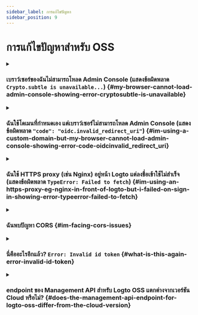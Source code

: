 ```yaml
---
sidebar_label: การแก้ไขปัญหา
sidebar_position: 9
---
```


# การแก้ไขปัญหาสำหรับ OSS

<details>

<summary>

### เบราว์เซอร์ของฉันไม่สามารถโหลด Admin Console (แสดงข้อผิดพลาด `Crypto.subtle is unavailable...`) \{#my-browser-cannot-load-admin-console-showing-error-cryptosubtle-is-unavailable}

</summary>

Admin Console ใช้ [Web Crypto API](https://developer.mozilla.org/en-US/docs/Web/API/Web_Crypto_API) ซึ่งต้องการ [secure contexts](https://developer.mozilla.org/en-US/docs/Web/Security/Secure_Contexts) เช่น HTTPS หรือ HTTP กับ `localhost`

หากคุณใช้ HTTP กับ IP address หรือโดเมนที่กำหนดเอง เบราว์เซอร์จะไม่สามารถโหลด Admin Console ได้

</details>

<details>

<summary>

### ฉันใช้โดเมนที่กำหนดเอง แต่เบราว์เซอร์ไม่สามารถโหลด Admin Console (แสดงข้อผิดพลาด `"code": "oidc.invalid_redirect_uri"`) \{#im-using-a-custom-domain-but-my-browser-cannot-load-admin-console-showing-error-code-oidcinvalid_redirect_uri}

</summary>

หากคุณใช้โดเมนที่กำหนดเองแทน `localhost` คุณต้องตั้งค่าตัวแปรสภาพแวดล้อม `ENDPOINT` ให้เป็น URL ของ Logto เนื่องจากข้อกำหนดที่เข้มงวดของ Redirect URI ใน OIDC ดูรายละเอียดที่ [การตั้งค่า](/concepts/core-service/configuration/)

</details>

<details>

<summary>

### ฉันใช้ HTTPS proxy (เช่น Nginx) อยู่หน้า Logto แต่ลงชื่อเข้าใช้ไม่สำเร็จ (แสดงข้อผิดพลาด `TypeError: Failed to fetch`) \{#im-using-an-https-proxy-eg-nginx-in-front-of-logto-but-i-failed-on-sign-in-showing-error-typeerror-failed-to-fetch}

</summary>

- ขั้นแรก ตรวจสอบให้แน่ใจว่าคุณได้ตั้งค่าตัวแปรสภาพแวดล้อมของ node `TRUST_PROXY_HEADER` เป็น `true` ดูรายละเอียดที่ [การตั้งค่า](/concepts/core-service/configuration/#using-a-https-proxy)
- คุณต้องตั้งค่า header `X-Forwarded-Proto` เป็น `https` ในการตั้งค่า proxy ของคุณด้วย ดูรายละเอียดที่ [Trusting TLS offloading proxies](https://github.com/panva/node-oidc-provider/blob/main/docs/README.md#trusting-tls-offloading-proxies)

</details>

<details>

<summary>

### ฉันพบปัญหา CORS \{#im-facing-cors-issues}

</summary>

- หากไม่ได้ระบุ `ADMIN_ENDPOINT` จะอนุญาตให้ `localhost:[admin-port]` ทำ Cross-Origin Resource Sharing (CORS) ใน Logto ได้
- หากระบุ `ADMIN_ENDPOINT` แล้ว จะอนุญาตเฉพาะคำขอจาก origin ของ `ADMIN_ENDPOINT` เท่านั้น

</details>

<details>

<summary>

### นี่คืออะไรอีกแล้ว? `Error: Invalid id token` \{#what-is-this-again-error-invalid-id-token}

</summary>

หากคุณไม่ได้ยุ่งกับโทเค็นของคุณ ส่วนใหญ่เกิดจากเวลาของเซิร์ฟเวอร์และไคลเอนต์ไม่ตรงกัน ให้ซิงค์เวลาในเซิร์ฟเวอร์และไคลเอนต์ของคุณแล้วลองใหม่

</details>

<details>

<summary>

### endpoint ของ Management API สำหรับ Logto OSS แตกต่างจากเวอร์ชัน Cloud หรือไม่? \{#does-the-management-api-endpoint-for-logto-oss-differ-from-the-cloud-version}

</summary>

ใช่ ตัวระบุ Logto Management API แตกต่างกันระหว่าง Logto Cloud และเวอร์ชัน self-hosted (Open Source):

- Logto Cloud: `https://[tenant-id].logto.app/api`

- Logto Open Source: `https://default.logto.app/api`

</details>

